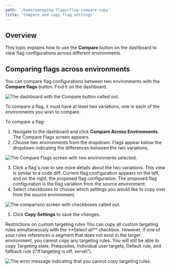 ```yaml
---
path: '/home/managing-flags/flag-compare-copy'
title: 'Compare and copy flag settings'
---
```


## Overview

This topic explains how to use the **Compare** button on the dashboard to view flag configurations across different environments.

## Comparing flags across environments

You can compare flag configurations between two environments with the **Compare flags** button. Find it on the dashboard.

![The dashboard with the Compare button called out.](../../images/flag-compare-callout.png)

To compare a flag, it must have at least two variations, one in each of the environments you wish to compare.

To compare a flag:

1. Navigate to the dashboard and click **Compare Across Environments**. The Compare Flags screen appears.
2. Choose two environments from the dropdown. Flags appear below the dropdown indicating the differences between the two variations.

![The Compare Flags screen with two environments selected.](../../images/flag-comparing-two-environments.png)

3. Click a flag's row to see more details about the two variations. This view is similar to a code diff. Current flag configuration appears on the left, and on the right, the proposed flag configuration. The proposed flag configuration is the flag variation from the source environment.
4. Select checkboxes to choose which settings you would like to copy over from the source environment.

![The comparison screen with checkboxes called out.](../../images/flag-copy-options-callout.png)

5. Click **Copy Settings** to save the changes.

<Callout intent="alert">
  <CalloutTitle>Restrictions on custom targeting rules</CalloutTitle>
  <CalloutDescription>
    You can copy all custom targeting rules simultaneously with the **Select all** checkbox. However, if one of your
    rules references a segment that does not exist in the target environment, you cannot copy any targeting rules. You
    will still be able to copy Targeting state, Prequisites, Individual user targets, Default rule, and fallback rule
    (\"If targeting is off, serve\").
  </CalloutDescription>
</Callout>

![The error message indicating that you cannot copy targeting rules.](../../images/flag-copy-error.png)
